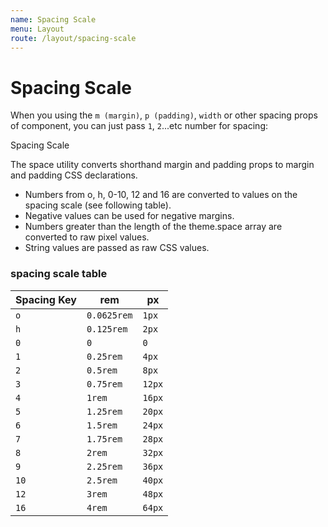 ```yaml
---
name: Spacing Scale
menu: Layout
route: /layout/spacing-scale
---
```



# Spacing Scale

When you using the `m (margin)`, `p (padding)`, `width` or other spacing props of component, you can just pass `1`, `2`...etc number for spacing:

<Playground>
  <Box p={6} bg="gray300">
    <Box py="20px" bg="gray400">
      <Box ml={80} p={10} bg="gray500">
        Spacing Scale
      </Box>
    </Box>
  </Box>
</Playground>

The space utility converts shorthand margin and padding props to margin and padding CSS declarations.

- Numbers from o, h, 0-10, 12 and 16 are converted to values on the spacing scale (see following table).
- Negative values can be used for negative margins.
- Numbers greater than the length of the theme.space array are converted to raw pixel values.
- String values are passed as raw CSS values.

### spacing scale table

| Spacing Key | rem         | px     |
| ----------- | ----------- | ------ |
| `o`         | `0.0625rem` | `1px`  |
| `h`         | `0.125rem`  | `2px`  |
| `0`         | `0`         | `0`    |
| `1`         | `0.25rem`   | `4px`  |
| `2`         | `0.5rem`    | `8px`  |
| `3`         | `0.75rem`   | `12px` |
| `4`         | `1rem`      | `16px` |
| `5`         | `1.25rem`   | `20px` |
| `6`         | `1.5rem`    | `24px` |
| `7`         | `1.75rem`   | `28px` |
| `8`         | `2rem`      | `32px` |
| `9`         | `2.25rem`   | `36px` |
| `10`        | `2.5rem`    | `40px` |
| `12`        | `3rem`      | `48px` |
| `16`        | `4rem`      | `64px` |
